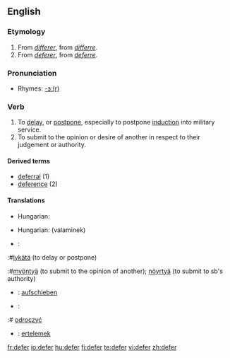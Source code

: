 ==English==

===Etymology===
#From {{OF.}} ''[[différer|differer]]'', from {{L.}} ''[[differre]]''.
#From {{MF.}} ''[[déférer|deferer]]'', from {{L.}} ''[[deferre]]''.

===Pronunciation===
*Rhymes: [[Rhymes:English:-ɜː(r)|-ɜː(r)]]

===Verb===
{{en-verb|defer|r|ing}}

# To [[delay]], or [[postpone]], especially to postpone [[induction]] into military service.
# To submit to the opinion or desire of another in respect to their judgement or authority.

====Derived terms====
*[[deferral]] (1)
*[[deference]] (2)

====Translations====
{{trans-top|to delay}}
*Hungarian: {{t|hu|elhalaszt}}
{{trans-mid}}
{{trans-bottom}}

{{trans-top|to submit to the opinion or desire of another}}
*Hungarian: {{t|hu|enged}} (valaminek)
{{trans-mid}}
{{trans-bottom}}

{{checktrans-top}}
*{{ttbc|Finnish}}:
:#[[lykätä]] (to delay or postpone)
:#[[myöntyä]] (to submit to the opinion of another); [[nöyrtyä]] (to submit to sb's authority)
*{{ttbc|German}}: [[aufschieben]]
*{{ttbc|Polish}}:
:# [[odroczyć]]
*{{ttbc|Turkish}}: [[ertelemek]]
{{checktrans-bottom}}

[[fr:defer]]
[[io:defer]]
[[hu:defer]]
[[fi:defer]]
[[te:defer]]
[[vi:defer]]
[[zh:defer]]